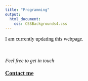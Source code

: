 ---
title: "Programming"
output: 
  html_document:
    css: CSSBackgrounds4.css
---

<p style="font-family: times, Open Sans; font-size:12.5pt">
I am currently updating this webpage.
</p>






<br>
<p style="font-family: times, Open Sans; font-size:12.5pt">
*Feel free to get in touch*
</p> 
<p style="font-family: times, Open Sans; font-size:14pt">
[**Contact me**](Contactme.html)
</p>